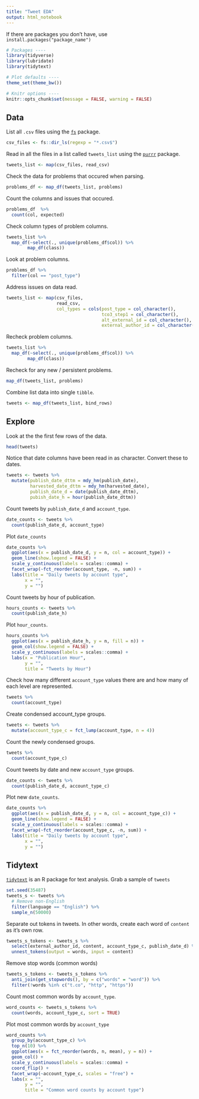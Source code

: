 ```yaml
---
title: "Tweet EDA"
output: html_notebook
---
```


If there are packages you don't have, use `install.packages("package_name")`
```r
# Packages ----
library(tidyverse)
library(lubridate)
library(tidytext)

# Plot defaults ----
theme_set(theme_bw())

# Knitr options ----
knitr::opts_chunk$set(message = FALSE, warning = FALSE)
```

## Data
List all `.csv` files using the [`fs`](https://github.com/r-lib/fs) package.
```r
csv_files <- fs::dir_ls(regexp = "*.csv$")
```

Read in all the files in a list called `tweets_list` using the
[`purrr`](https://purrr.tidyverse.org/) package.
```r
tweets_list <- map(csv_files, read_csv)
```

Check the data for problems that occured when parsing.
```r
problems_df <- map_df(tweets_list, problems)
```

Count the columns and issues that occured.
```r
problems_df  %>% 
  count(col, expected)
```

Check column types of problem columns.
```r
tweets_list %>% 
  map_df(~select(., unique(problems_df$col)) %>% 
        map_df(class))
```

Look at problem columns.
```r
problems_df %>% 
  filter(col == "post_type")
```

Address issues on data read.
```r
tweets_list <- map(csv_files, 
                   read_csv, 
                   col_types = cols(post_type = col_character(), 
                                    tco3_step1 = col_character(), 
                                    alt_external_id = col_character(),
                                    external_author_id = col_character()))
```

Recheck problem columns.
```r
tweets_list %>% 
  map_df(~select(., unique(problems_df$col)) %>% 
        map_df(class))
```

Recheck for any new / persistent problems.
```r
map_df(tweets_list, problems)
```

Combine list data into single `tibble`.
```r
tweets <- map_df(tweets_list, bind_rows)
```

## Explore
Look at the the first few rows of the data.
```r
head(tweets)
```

Notice that date columns have been read in as character. Convert these to dates.
```r
tweets <- tweets %>% 
  mutate(publish_date_dttm = mdy_hm(publish_date),
         harvested_date_dttm = mdy_hm(harvested_date),
         publish_date_d = date(publish_date_dttm),
         pubish_date_h = hour(publish_date_dttm))
```

Count tweets by `publish_date_d` and `account_type`.
```r
date_counts <- tweets %>% 
  count(publish_date_d, account_type)
```

Plot `date_counts`
```r
date_counts %>% 
  ggplot(aes(x = publish_date_d, y = n, col = account_type)) +
  geom_line(show.legend = FALSE) +
  scale_y_continuous(labels = scales::comma) +
  facet_wrap(~fct_reorder(account_type, -n, sum)) +
  labs(title = "Daily tweets by account type",
       x = "",
       y = "")
```

Count tweets by hour of publication.
```r
hours_counts <- tweets %>% 
  count(publish_date_h)
```

Plot `hour_counts`.
```r
hours_counts %>% 
  ggplot(aes(x = publish_date_h, y = n, fill = n)) +
  geom_col(show.legend = FALSE) +
  scale_y_continuous(labels = scales::comma) +
  labs(x = "Publication Hour",
       y = "",
       title = "Tweets by Hour")
```

Check how many different `account_type` values there are and how many of each level are represented.
```r
tweets %>% 
  count(account_type)
```

Create condensed account_type groups.
```r
tweets <- tweets %>% 
  mutate(account_type_c = fct_lump(account_type, n = 4))
```

Count the newly condensed groups.
```r
tweets %>% 
  count(account_type_c)
```

Count tweets by date and new `account_type` groups.
```r
date_counts <- tweets %>% 
  count(publish_date_d, account_type_c)
```

Plot new `date_counts`.
```r
date_counts %>% 
  ggplot(aes(x = publish_date_d, y = n, col = account_type_c)) +
  geom_line(show.legend = FALSE) +
  scale_y_continuous(labels = scales::comma) +
  facet_wrap(~fct_reorder(account_type_c, -n, sum)) +
  labs(title = "Daily tweets by account type",
       x = "",
       y = "")
```

## Tidytext
[`tidytext`](https://github.com/juliasilge/tidytext) is an R package for text analysis.
Grab a sample of `tweets`
```r
set.seed(35487)
tweets_s <- tweets %>% 
  # Remove non-English
  filter(language == "English") %>% 
  sample_n(50000)
```

Separate out tokens in tweets. In other words, create each word of `content` as it's own row.
```r
tweets_s_tokens <- tweets_s %>% 
  select(external_author_id, content, account_type_c, publish_date_d) %>% 
  unnest_tokens(output = words, input = content)
```

Remove stop words (common words)
```r
tweets_s_tokens <- tweets_s_tokens %>% 
  anti_join(get_stopwords(), by = c("words" = "word")) %>% 
  filter(!words %in% c("t.co", "http", "https"))
```

Count most common words by `account_type`.
```r
word_counts <- tweets_s_tokens %>% 
  count(words, account_type_c, sort = TRUE)
```

Plot most common words by `account_type`
```r
word_counts %>% 
  group_by(account_type_c) %>% 
  top_n(10) %>% 
  ggplot(aes(x = fct_reorder(words, n, mean), y = n)) +
  geom_col() +
  scale_y_continuous(labels = scales::comma) +
  coord_flip() +
  facet_wrap(~account_type_c, scales = "free") +
  labs(x = "",
       y = "",
       title = "Common word counts by account type")
```


